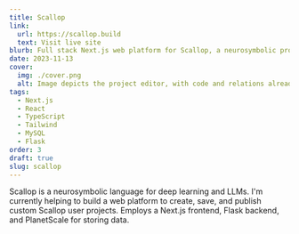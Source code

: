```yaml
---
title: Scallop
link:
  url: https://scallop.build
  text: Visit live site
blurb: Full stack Next.js web platform for Scallop, a neurosymbolic programming language.
date: 2023-11-13
cover:
  img: ./cover.png
  alt: Image depicts the project editor, with code and relations already filled in.
tags:
  - Next.js
  - React
  - TypeScript
  - Tailwind
  - MySQL
  - Flask
order: 3
draft: true
slug: scallop
---
```


Scallop is a neurosymbolic language for deep learning and LLMs. I'm currently helping to build a web platform to create, save, and publish custom Scallop user projects. Employs a Next.js frontend, Flask backend, and PlanetScale for storing data.